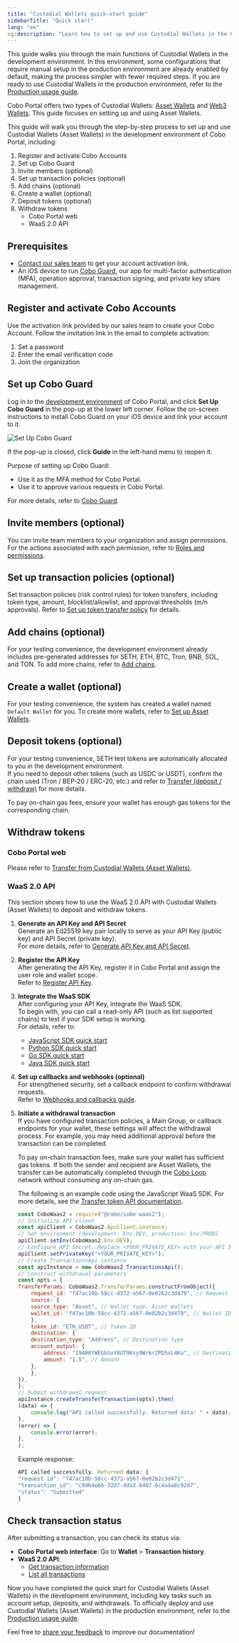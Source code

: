 ```yaml
---
title: "Custodial Wallets quick-start guide"
sidebarTitle: "Quick start"
lang: "en"
og:description: "Learn how to set up and use Custodial Wallets in the Cobo Portal development environment."
---
```


This guide walks you through the main functions of Custodial Wallets in the development environment. In this environment, some configurations that require manual setup in the production environment are already enabled by default, making the process simpler with fewer required steps. If you are ready to use Custodial Wallets in the production environment, refer to the [Production usage guide](/en/portal/quick-start-guide-custodial-wallets).

<Note>Cobo Portal offers two types of Custodial Wallets: [Asset Wallets](/en/portal/custodial-wallets/asset-wallets/introduction) and [Web3 Wallets](/en/portal/custodial-wallets/web3-wallets/introduction). This guide focuses on setting up and using Asset Wallets.</Note>

This guide will walk you through the step-by-step process to set up and use Custodial Wallets (Asset Wallets) in the development environment of Cobo Portal, including:

1. Register and activate Cobo Accounts
2. Set up Cobo Guard
3. Invite members (optional)
4. Set up transaction policies (optional)
5. Add chains (optional)
6. Create a wallet (optional)
7. Deposit tokens (optional)
8. Withdraw tokens
    - Cobo Portal web
    - WaaS 2.0 API

## Prerequisites

- [Contact our sales team](https://www.cobo.com/book-demo?utm_source=product-manual&utm_medium=product&utm_campaign=pricing-plan-intro&utm_content=enterprise-contact-sales) to get your account activation link.
- An iOS device to run [Cobo Guard](/en/guard/introduction), our app for multi-factor authentication (MFA), operation approval, transaction signing, and private key share management.

## Register and activate Cobo Accounts

Use the activation link provided by our sales team to create your Cobo Account. Follow the invitation link in the email to complete activation:

1. Set a password
2. Enter the email verification code
3. Join the organization

## Set up Cobo Guard

Log in to the [development environment](https://portal.dev.cobo.com/login) of Cobo Portal, and click **Set Up Cobo Guard** in the pop-up at the lower left corner. Follow the on-screen instructions to install Cobo Guard on your iOS device and link your account to it.

<img src="/en/images/get-started/cobo-guard.png" className="screenshot_nav_bar" alt="Set Up Cobo Guard"/>

If the pop-up is closed, click **Guide** in the left-hand menu to reopen it.

Purpose of setting up Cobo Guard:

- Use it as the MFA method for Cobo Portal.
- Use it to approve various requests in Cobo Portal.

For more details, refer to [Cobo Guard](/en/guard/introduction#main-features).

## Invite members (optional)

You can invite team members to your organization and assign permissions. For the actions associated with each permission, refer to [Roles and permissions](/en/portal/organization/roles-and-permissions).

## Set up transaction policies (optional)

Set transaction policies (risk control rules) for token transfers, including token type, amount, blocklist/allowlist, and approval thresholds (m/n approvals). Refer to [Set up token transfer policy](/en/portal/risk-controls/off-chain-tx-set-transfer) for details.

## Add chains (optional)

For your testing convenience, the development environment already includes pre-generated addresses for SETH, ETH, BTC, Tron, BNB, SOL, and TON.
To add more chains, refer to [Add chains](/en/portal/enable-or-disable-chains).

## Create a wallet (optional)

For your testing convenience, the system has created a wallet named `Default Wallet` for you. To create more wallets, refer to [Set up Asset Wallets](/en/portal/custodial-wallets/asset-wallets/set-up).

## Deposit tokens (optional)

For your testing convenience, SETH test tokens are automatically allocated to you in the development environment.  
If you need to deposit other tokens (such as USDC or USDT), confirm the chain used (Tron / BEP-20 / ERC-20, etc.) and refer to [Transfer (deposit / withdraw)](/en/portal/mpc-wallets/ocw/transfers) for more details.

To pay on-chain gas fees, ensure your wallet has enough gas tokens for the corresponding chain.

## Withdraw tokens

### Cobo Portal web

Please refer to [Transfer from Custodial Wallets (Asset Wallets)](/en/portal/transfers/from-asset-wallets).

### WaaS 2.0 API

This section shows how to use the WaaS 2.0 API with Custodial Wallets (Asset Wallets) to deposit and withdraw tokens.

1. **Generate an API Key and API Secret**  
   Generate an Ed25519 key pair locally to serve as your API Key (public key) and API Secret (private key).  
   For more details, refer to [Generate API Key and API Secret](https://www.cobo.com/developers/v2/guides/overview/cobo-auth#generate-api-key-and-api-secret).

2. **Register the API Key**  
   After generating the API Key, register it in Cobo Portal and assign the user role and wallet scope.  
   Refer to [Register API Key](/en/portal/developer-console/create-api-key).

3. **Integrate the WaaS SDK**  
   After configuring your API Key, integrate the WaaS SDK.  
   To begin with, you can call a read-only API (such as list supported chains) to test if your SDK setup is working.  
   For details, refer to:
   - [JavaScript SDK quick start](https://www.cobo.com/developers/v2/developer-tools/quickstart-javascript)
   - [Python SDK quick start](https://www.cobo.com/developers/v2/developer-tools/quickstart-python)
   - [Go SDK quick start](https://www.cobo.com/developers/v2/developer-tools/quickstart-go)
   - [Java SDK quick start](https://www.cobo.com/developers/v2/developer-tools/quickstart-java)

4. **Set up callbacks and webhooks (optional)**  
   For strengthened security, set a callback endpoint to confirm withdrawal requests.  
   Refer to [Webhooks and callbacks guide](https://www.cobo.com/developers/v2/guides/webhooks-callbacks/introduction).

5. **Initiate a withdrawal transaction**  
   If you have configured transaction policies, a Main Group, or callback endpoints for your wallet, these settings will affect the withdrawal process. For example, you may need additional approval before the transaction can be completed.

    To pay on-chain transaction fees, make sure your wallet has sufficient gas tokens. If both the sender and recipient are Asset Wallets, the transfer can be automatically completed through the [Cobo Loop](/en/portal/custodial-wallets/asset-wallets/cobo-loop) network without consuming any on-chain gas.

    The following is an example code using the JavaScript WaaS SDK. For more details, see the [Transfer token API documentation](https://www.cobo.com/developers/v2/api-references/transactions/transfer-token).

    ```javascript
    const CoboWaas2 = require("@cobo/cobo-waas2");
    // Initialize API client
    const apiClient = CoboWaas2.ApiClient.instance;
    // Set environment (development: Env.DEV, production: Env.PROD)
    apiClient.setEnv(CoboWaas2.Env.DEV);
    // Configure API Secret. Replace <YOUR_PRIVATE_KEY> with your API Secret.
    apiClient.setPrivateKey("<YOUR_PRIVATE_KEY>");
    // Create TransactionsApi instance
    const apiInstance = new CoboWaas2.TransactionsApi();
    // Construct withdrawal parameters
    const opts = {
    TransferParams: CoboWaas2.TransferParams.constructFromObject({
        request_id: "f47ac10b-58cc-4372-a567-0e02b2c3d479", // Request ID, must be unique
        source: {
        source_type: "Asset", // Wallet type: Asset Wallets
        wallet_id: "f47ac10b-58cc-4372-a567-0e02b2c3d479", // Wallet ID
        },
        token_id: "ETH_USDT", // Token ID
        destination: {
        destination_type: "Address", // Destination type
        account_output: {
            address: "19AR6YWEGbSoY8UT9Ksy9WrmrZPD5sL4Ku", // Destination address
            amount: "1.5", // Amount
        },
        },
    }),
    };
    // Submit withdrawal request
    apiInstance.createTransferTransaction(opts).then(
    (data) => {
        console.log("API called successfully. Returned data: " + data);
    },
    (error) => {
        console.error(error);
    },
    );
    ```

    Example response:

    ```javascript
    API called successfully. Returned data: {
    "request_id": "f47ac10b-58cc-4372-a567-0e02b2c3d471",
    "transaction_id": "c8964e6b-32d7-4da3-8407-6c4a4a8c92d7",
    "status": "Submitted"
    }
    ```

## Check transaction status

After submitting a transaction, you can check its status via:

- **Cobo Portal web interface**: Go to **Wallet** > **Transaction history**.
- **WaaS 2.0 API**:  
  - [Get transaction information](https://www.cobo.com/developers/v2/api-references/transactions/get-transaction-information)  
  - [List all transactions](https://www.cobo.com/developers/v2/api-references/transactions/list-all-transactions)

Now you have completed the quick start for Custodial Wallets (Asset Wallets) in the development environment, including key tasks such as account setup, deposits, and withdrawals. To officially deploy and use Custodial Wallets (Asset Wallets) in the production environment, refer to the [Production usage guide](/en/portal/quick-start-guide-custodial-wallets).

<Tip>Feel free to [share your feedback](https://forms.zohopublic.com/cobo/form/DocumentFeedbackForm/formperma/QvLOhxJv1_JMsJ-1dleZ8Itb_7rzN-LtgvsDdxosoVI?referrername=manuals) to improve our documentation!</Tip>
